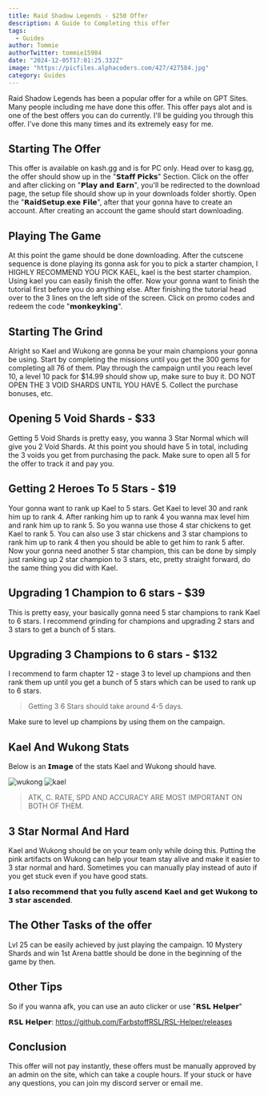 ```yaml
---
title: Raid Shadow Legends - $250 Offer
description: A Guide to Completing this offer
tags:
  - Guides
author: Tommie 
authorTwitter: tommie15984
date: "2024-12-05T17:01:25.332Z"
image: "https://picfiles.alphacoders.com/427/427584.jpg"
category: Guides
---
```


Raid Shadow Legends has been a popular offer for a while on GPT Sites. Many people including me have done this offer. This offer pays alot and is one of the best offers you can do currently. I'll be guiding you through this offer. I've done this many times and its extremely easy for me.

## Starting The Offer 

This offer is available on kash.gg and is for PC only. Head over to kasg.gg, the offer should show up in the "𝗦𝘁𝗮𝗳𝗳 𝗣𝗶𝗰𝗸𝘀" Section. Click on the offer and after clicking on "𝗣𝗹𝗮𝘆 𝗮𝗻𝗱 𝗘𝗮𝗿𝗻", you'll be redirected to the download page, the setup file should show up in your downloads folder shortly. Open the "𝗥𝗮𝗶𝗱𝗦𝗲𝘁𝘂𝗽.𝗲𝘅𝗲 𝗙𝗶𝗹𝗲", after that your gonna have to create an account. After creating an account the game should start downloading.

## Playing The Game

At this point the game should be done downloading. After the cutscene sequence is done playing its gonna ask for you to pick a starter champion, I HIGHLY RECOMMEND YOU PICK KAEL, kael is the best starter champion. Using kael you can easily finish the offer. Now your gonna want to finish the tutorial first before you do anything else. After finishing the tutorial head over to the 3 lines on the left side of the screen. Click on promo codes and redeem the code "𝗺𝗼𝗻𝗸𝗲𝘆𝗸𝗶𝗻𝗴". 

## Starting The Grind

Alright so Kael and Wukong are gonna be your main champions your gonna be using. Start by completing the missions until you get the 300 gems for completing all 76 of them. Play through the campaign until you reach level 10, a level 10 pack for $14.99 should show up, make sure to buy it. DO NOT OPEN THE 3 VOID SHARDS UNTIL YOU HAVE 5. Collect the purchase bonuses, etc. 

## Opening 5 Void Shards - $33

Getting 5 Void Shards is pretty easy, you wanna 3 Star Normal which will give you 2 Void Shards. At this point you should have 5 in total, including the 3 voids you get from purchasing the pack. Make sure to open all 5 for the offer to track it and pay you.

## Getting 2 Heroes To 5 Stars - $19

Your gonna want to rank up Kael to 5 stars. Get Kael to level 30 and rank him up to rank 4. After ranking him up to rank 4 you wanna max level him and rank him up to rank 5. So you wanna use those 4 star chickens to get Kael to rank 5. You can also use 3 star chickens and 3 star champions to rank him up to rank 4 then you should be able to get him to rank 5 after.
Now your gonna need another 5 star champion, this can be done by simply just ranking up 2 star champion to 3 stars, etc, pretty straight forward, do the same thing you did with Kael.

## Upgrading 1 Champion to 6 stars - $39

This is pretty easy, your basically gonna need 5 star champions to rank Kael to 6 stars. I recommend grinding for champions and upgrading 2 stars and 3 stars to get a bunch of 5 stars. 

## Upgrading 3 Champions to 6 stars - $132

I recommend to farm chapter 12 - stage 3 to level up champions and then rank them up until you get a bunch of 5 stars which can be used to rank up to 6 stars.

> Getting 3 6 Stars should take around 4-5 days. 

Make sure to level up champions by using them on the campaign.

## Kael And Wukong Stats

Below is an 𝗜𝗺𝗮𝗴𝗲 of the stats Kael and Wukong should have. 

![wukong](/images/wukongstats.jpg)
![kael](/images/kaelstats.jpg)

> ATK, C. RATE, SPD AND ACCURACY ARE MOST IMPORTANT ON BOTH OF THEM.

## 3 Star Normal And Hard

Kael and Wukong should be on your team only while doing this. Putting the pink artifacts on Wukong can help your team stay alive and make it easier to 3 star normal and hard.
Sometimes you can manually play instead of auto if you get stuck even if you have good stats.

𝗜 𝗮𝗹𝘀𝗼 𝗿𝗲𝗰𝗼𝗺𝗺𝗲𝗻𝗱 𝘁𝗵𝗮𝘁 𝘆𝗼𝘂 𝗳𝘂𝗹𝗹𝘆 𝗮𝘀𝗰𝗲𝗻𝗱 𝗞𝗮𝗲𝗹 𝗮𝗻𝗱 𝗴𝗲𝘁 𝗪𝘂𝗸𝗼𝗻𝗴 𝘁𝗼 𝟯 𝘀𝘁𝗮𝗿 𝗮𝘀𝗰𝗲𝗻𝗱𝗲𝗱.

## The Other Tasks of the offer 

Lvl 25 can be easily achieved by just playing the campaign. 10 Mystery Shards and win 1st Arena battle should be done in the beginning of the game by then. 

## Other Tips

So if you wanna afk, you can use an auto clicker or use "𝗥𝗦𝗟 𝗛𝗲𝗹𝗽𝗲𝗿"

𝗥𝗦𝗟 𝗛𝗲𝗹𝗽𝗲𝗿: https://github.com/FarbstoffRSL/RSL-Helper/releases

## Conclusion

This offer will not pay instantly, these offers must be manually approved by an admin on the site, which can take a couple hours. If your stuck or have any questions, you can join my discord server or email me.








